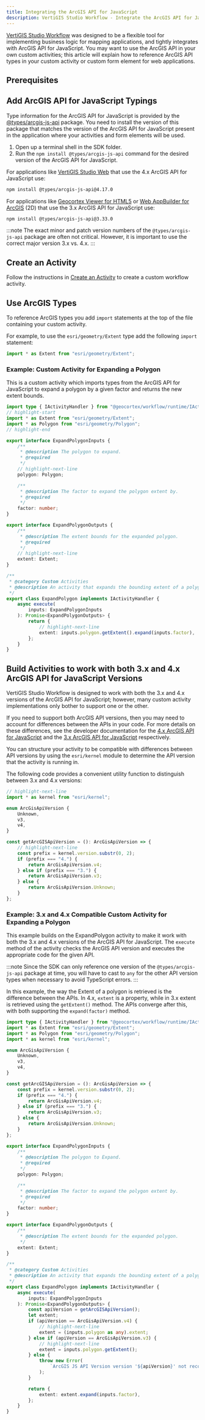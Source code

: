 ```yaml
---
title: Integrating the ArcGIS API for JavaScript
description: VertiGIS Studio Workflow - Integrate the ArcGIS API for JavaScript into custom activities for web applications
---
```



[VertiGIS Studio Workflow](https://apps.geocortex.com/workflow/designer/) was designed to be a flexible tool for implementing business logic for mapping applications, and tightly integrates with ArcGIS API for JavaScript. You may want to use the ArcGIS API in your own custom activities; this article will explain how to reference ArcGIS API types in your custom activity or custom form element for web applications.

## Prerequisites

<WebPrereqs />

## Add ArcGIS API for JavaScript Typings

Type information for the ArcGIS API for JavaScript is provided by the [@types/arcgis-js-api](https://www.npmjs.com/package/@types/arcgis-js-api) package. You need to install the version of this package that matches the version of the ArcGIS API for JavaScript present in the application where your activities and form elements will be used.

1. Open up a terminal shell in the SDK folder.
1. Run the `npm install @types/arcgis-js-api` command for the desired version of the ArcGIS API for JavaScript.

For applications like [VertiGIS Studio Web](https://www.geocortex.com/products/gxw/) that use the 4.x ArcGIS API for JavaScript use:

```sh
npm install @types/arcgis-js-api@4.17.0
```

For applications like [Geocortex Viewer for HTML5](https://www.geocortex.com/products/geocortex-essentials/) or [Web AppBuilder for ArcGIS](https://www.esri.com/en-us/arcgis/products/web-appbuilder/overview) (2D) that use the 3.x ArcGIS API for JavaScript use:

```sh
npm install @types/arcgis-js-api@3.33.0
```

:::note
The exact minor and patch version numbers of the `@types/arcgis-js-api` package are often not critical. However, it is important to use the correct major version 3.x vs. 4.x.
:::

## Create an Activity

Follow the instructions in [Create an Activity](sdk-web-create-activity.mdx) to create a custom workflow activity.

## Use ArcGIS Types

To reference ArcGIS types you add `import` statements at the top of the file containing your custom activity.

For example, to use the `esri/geometry/Extent` type add the following `import` statement:

```ts
import * as Extent from "esri/geometry/Extent";
```

### Example: Custom Activity for Expanding a Polygon

This is a custom activity which imports types from the ArcGIS API for JavaScript to expand a polygon by a given factor and returns the new extent bounds.

```ts
import type { IActivityHandler } from "@geocortex/workflow/runtime/IActivityHandler";
// highlight-start
import * as Extent from "esri/geometry/Extent";
import * as Polygon from "esri/geometry/Polygon";
// highlight-end

export interface ExpandPolygonInputs {
    /**
     * @description The polygon to expand.
     * @required
     */
    // highlight-next-line
    polygon: Polygon;

    /**
     * @description The factor to expand the polygon extent by.
     * @required
     */
    factor: number;
}

export interface ExpandPolygonOutputs {
    /**
     * @description The extent bounds for the expanded polygon.
     * @required
     */
    // highlight-next-line
    extent: Extent;
}

/**
 * @category Custom Activities
 * @description An activity that expands the bounding extent of a polygon by a given factor.
 */
export class ExpandPolygon implements IActivityHandler {
    async execute(
        inputs: ExpandPolygonInputs
    ): Promise<ExpandPolygonOutputs> {
        return {
            // highlight-next-line
            extent: inputs.polygon.getExtent().expand(inputs.factor),
        };
    }
}
```

## Build Activities to work with both 3.x and 4.x ArcGIS API for JavaScript Versions

VertiGIS Studio Workflow is designed to work with both the 3.x and 4.x versions of the ArcGIS API for JavaScript; however, many custom activity implementations only bother to support one or the other.

If you need to support both ArcGIS API versions, then you may need to account for differences between the APIs in your code. For more details on these differences, see the developer documentation for the [4.x ArcGIS API for JavaScript](https://developers.arcgis.com/javascript/) and the [3.x ArcGIS API for JavaScript](https://developers.arcgis.com/javascript/3/) respectively.

You can structure your activity to be compatible with differences between API versions by using the `esri/kernel` module to determine the API version that the activity is running in.

The following code provides a convenient utility function to distinguish between 3.x and 4.x versions:

```ts
// highlight-next-line
import * as kernel from "esri/kernel";

enum ArcGisApiVersion {
    Unknown,
    v3,
    v4,
}

const getArcGISApiVersion = (): ArcGisApiVersion => {
    // highlight-next-line
    const prefix = kernel.version.substr(0, 2);
    if (prefix === "4.") {
        return ArcGisApiVersion.v4;
    } else if (prefix === "3.") {
        return ArcGisApiVersion.v3;
    } else {
        return ArcGisApiVersion.Unknown;
    }
};
```

### Example: 3.x and 4.x Compatible Custom Activity for Expanding a Polygon

This example builds on the ExpandPolygon activity to make it work with both the 3.x and 4.x versions of the ArcGIS API for JavaScript. The `execute` method of the activity checks the ArcGIS API version and executes the appropriate code for the given API.

:::note
Since the SDK can only reference one version of the `@types/arcgis-js-api` package at time, you will have to cast to `any` for the other API version types when necessary to avoid TypeScript errors.
:::

In this example, the way the Extent of a polygon is retrieved is the difference between the APIs. In 4.x, `extent` is a property, while in 3.x extent is retrieved using the `getExtent()` method. The APIs converge after this, with both supporting the `expand(factor)` method.

```ts
import type { IActivityHandler } from "@geocortex/workflow/runtime/IActivityHandler";
import * as Extent from "esri/geometry/Extent";
import * as Polygon from "esri/geometry/Polygon";
import * as kernel from "esri/kernel";

enum ArcGisApiVersion {
    Unknown,
    v3,
    v4,
}

const getArcGISApiVersion = (): ArcGisApiVersion => {
    const prefix = kernel.version.substr(0, 2);
    if (prefix === "4.") {
        return ArcGisApiVersion.v4;
    } else if (prefix === "3.") {
        return ArcGisApiVersion.v3;
    } else {
        return ArcGisApiVersion.Unknown;
    }
};

export interface ExpandPolygonInputs {
    /**
     * @description The polygon to Expand.
     * @required
     */
    polygon: Polygon;

    /**
     * @description The factor to expand the polygon extent by.
     * @required
     */
    factor: number;
}

export interface ExpandPolygonOutputs {
    /**
     * @description The extent bounds for the expanded polygon.
     */
    extent: Extent;
}

/**
 * @category Custom Activities
 * @description An activity that expands the bounding extent of a polygon by a given factor.
 */
export class ExpandPolygon implements IActivityHandler {
    async execute(
        inputs: ExpandPolygonInputs
    ): Promise<ExpandPolygonOutputs> {
        const apiVersion = getArcGISApiVersion();
        let extent;
        if (apiVersion == ArcGisApiVersion.v4) {
            // highlight-next-line
            extent = (inputs.polygon as any).extent;
        } else if (apiVersion == ArcGisApiVersion.v3) {
            // highlight-next-line
            extent = inputs.polygon.getExtent();
        } else {
            throw new Error(
                `ArcGIS JS API Version version '${apiVersion}' not recognized.`
            );
        }

        return {
            extent: extent.expand(inputs.factor),
        };
    }
}
```

